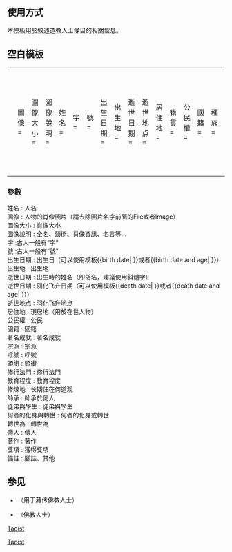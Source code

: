 {{Documentation subpage}}

== 使用方式 ==
本模板用於敘述道教人士條目的相關信息。

== 空白模板 ==
{| class="wikitable" border="1"
|-
|
<pre style="width: 400px;">
{{Infobox Taoist
| 圖像            =
| 圖像大小        =
| 圖像說明        =
| 姓名            =
| 字              =
| 號              =
| 出生日期        =
| 出生地          =
| 逝世日期        =
| 逝世地点        =
| 居住地          =
| 籍貫            =
| 公民權          =
| 國籍            =
| 種族            =
| 著名成就        =
| 宗派            =
| 呼號            =
| 修行法門        =
| 頭銜            =
| 教育程度        =
| 修煉地          =
| 師承            =
| 徒弟與學生      =
| 何者的化身與轉世=
| 轉世為          =
| 傳人            =
| 著作            =
| 獎項            =
| 簽名            =
| 備註            =
}}
</pre>
|
<pre style="width: 400px;">
{{Infobox Taoist
| 图像            =
| 图像大小        =
| 图像说明        =
| 姓名            =
| 字              =
| 号              =
| 出生日期        =
| 出生地          =
| 逝世日期        =
| 逝世地点        =
| 居住地          =
| 籍贯            =
| 公民权          =
| 国籍            =
| 种族            =
| 著名成就        =
| 宗派            =
| 呼号            =
| 修行法门        =
| 头衔            =
| 教育程度        =
| 修炼地          =
| 师承            =
| 徒弟与学生      =
| 何者的化身与转世=
| 转世为          =
| 传人            =
| 著作            =
| 奖项            =
| 签名            =
| 备注            =
}}
</pre>
|}

=== 參數 ===
; 姓名              : 人名
; 圖像             : 人物的肖像圖片（請去除圖片名字前面的File或者Image）
; 圖像大小        : 肖像大小
; 圖像說明            : 全名、頭銜、肖像資訊、名言等...
; 字              :古人一般有“字”
; 號              :古人一般有“號”
; 出生日期        : 出生日（可以使用模板<nowiki>{{birth date| }}</nowiki>或者<nowiki>{{birth date and age| }}</nowiki>）
; 出生地       : 出生地
; 逝世日期       : 出生時的姓名（即俗名，建議使用斜體字）
; 逝世日期       : 羽化飞升日期（可以使用模板<nowiki>{{death date| }}</nowiki>或者<nowiki>{{death date and age| }}</nowiki>）
; 逝世地点      : 羽化飞升地点
; 居住地          : 現居地（用於在世人物）
; 公民權         : 公民
; 國籍         : 國籍
; 著名成就        : 著名成就
; 宗派               : 宗派
; 呼號               : 呼號
; 頭銜                    : 頭銜
; 修行法門                  : 修行法門
; 教育程度              : 教育程度
; 修煉地           : 长期住在何道观
; 師承                   : 師承於何人
; 徒弟與學生                 : 徒弟與學生
;  何者的化身與轉世    : 何者的化身或轉世
; 轉世為            : 轉世為
; 傳人                : 傳人
; 著作             : 著作
; 獎項                : 獲得獎項
; 備註                : 腳註、其他

== 参见 ==
* {{tl|Infobox Tulku}}（用于藏传佛教人士）
* {{tl|Infobox Buddhist}}（佛教人士）

<IncludeOnly>
[[Category:宗教信息框模板|Taoist]]
[[category:人物信息框模板|Taoist]]
</IncludeOnly>